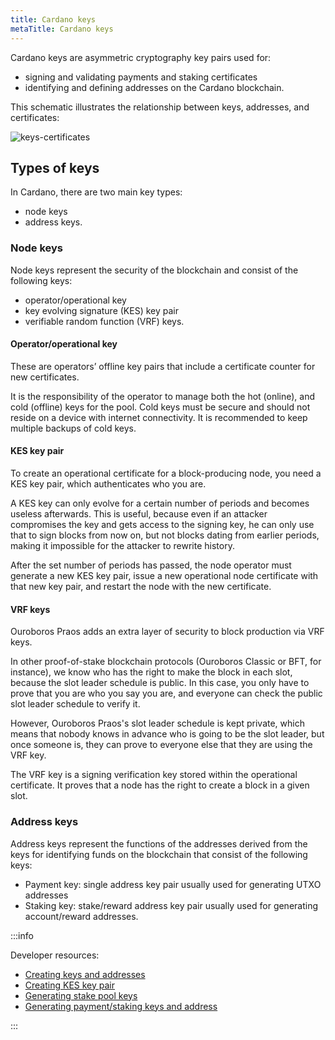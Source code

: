 ```yaml
---
title: Cardano keys
metaTitle: Cardano keys
---
```


Cardano keys are asymmetric cryptography key pairs used for:

- signing and validating payments and staking certificates
- identifying and defining addresses on the Cardano blockchain.

This schematic illustrates the relationship between keys, addresses, and certificates:

![keys-certificates](keys-certificates.png)

## Types of keys

In Cardano, there are two main key types:

- node keys
- address keys.

### Node keys

Node keys represent the security of the blockchain and consist of the following keys:

- operator/operational key
- key evolving signature (KES) key pair
- verifiable random function (VRF) keys.

#### Operator/operational key 

These are operators’ offline key pairs that include a certificate counter for new certificates.

It is the responsibility of the operator to manage both the hot (online), and cold (offline) keys for the pool. Cold keys must be secure and should not reside on a device with internet connectivity. It is recommended to keep multiple backups of cold keys.

#### KES key pair

To create an operational certificate for a block-producing node, you need a KES key pair, which authenticates who you are.

A KES key can only evolve for a certain number of periods and becomes useless afterwards. This is useful, because even if an attacker compromises the key and gets access to the signing key, he can only use that to sign blocks from now on, but not blocks dating from earlier periods, making it impossible for the attacker to rewrite history. 

After the set number of periods has passed, the node operator must generate a new KES key pair, issue a new operational node certificate with that new key pair, and restart the node with the new certificate.

#### VRF keys

Ouroboros Praos adds an extra layer of security to block production via VRF keys. 

In other proof-of-stake blockchain protocols (Ouroboros Classic or BFT, for instance), we know who has the right to make the block in each slot, because the slot leader schedule is public. In this case, you only have to prove that you are who you say you are, and everyone can check the public slot leader schedule to verify it. 

However, Ouroboros Praos's slot leader schedule is kept private, which means that nobody knows in advance who is going to be the slot leader, but once someone is, they can prove to everyone else that they are using the VRF key. 

The VRF key is a signing verification key stored within the operational certificate. It proves that a node has the right to create a block in a given slot.

### Address keys

Address keys represent the functions of the addresses derived from the keys for identifying funds on the blockchain that consist of the following keys:

- Payment key: single address key pair usually used for generating UTXO addresses
- Staking key: stake/reward address key pair usually used for generating account/reward addresses.

:::info

Developer resources:

- [Creating keys and addresses](https://github.com/input-output-hk/cardano-node-wiki/wiki/3_keys_and_addresses)
- [Creating KES key pair](https://github.com/input-output-hk/cardano-node-wiki/wiki/7_KES_period)
- [Generating stake pool keys](https://iohk.zendesk.com/hc/en-us/articles/900001331786-Generate-stake-pool-keys)
- [Generating payment/staking keys and address](https://iohk.zendesk.com/hc/en-us/articles/900001219883-Generating-payment-staking-keys-and-address)

:::



